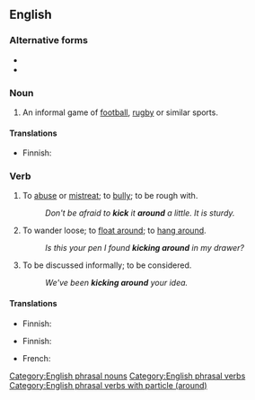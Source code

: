{{also|kickaround}}
==English==

===Alternative forms===
* {{l|en|kickaround}}
* {{l|en|kick-around}}

===Noun===
{{en-noun}}

# An informal game of [[football]], [[rugby]] or similar sports.

====Translations====
{{trans-top|informal game}}
* Finnish: {{t+|fi|pallottelu}}
{{trans-mid}}
{{trans-bottom}}

===Verb===
{{en-verb|kicks around|kicking around|kicked around|kicked around}}

# To [[abuse]] or [[mistreat]]; to [[bully]]; to be rough with.
#: ''Don't be afraid to '''kick''' it '''around''' a little. It is sturdy.''
# {{lb|en|usually in the [[present continuous]]}} To wander loose; to [[float around]]; to [[hang around]].
#: ''Is this your pen I found '''kicking around''' in my drawer?''
# {{lb|en|of an idea or proposal}} To be discussed informally; to be considered.
#: ''We've been '''kicking around''' your idea.''

====Translations====
{{trans-top|to mistreat}}
* Finnish: {{t+|fi|murjoa}}
{{trans-mid}}
{{trans-bottom}}

{{trans-top|to wander loose}}
* Finnish: {{t+|fi|pyöriä}}
{{trans-mid}}
* French: {{t+|fr|trainer}}
{{trans-bottom}}

[[Category:English phrasal nouns]]
[[Category:English phrasal verbs]]
[[Category:English phrasal verbs with particle (around)]]